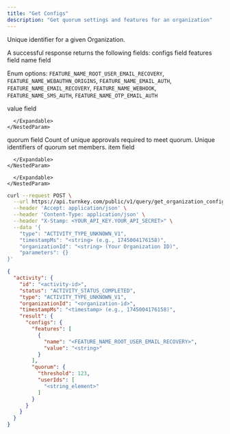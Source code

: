 ```yaml
---
title: "Get Configs"
description: "Get quorum settings and features for an organization"
---
```



<EndpointPath type="query" path="get_organization_configs" />

<Authorizations />

<H3Bordered text="Body" />

<ParamField body="organizationId" type="string" required={true}>

Unique identifier for a given Organization.
</ParamField>


<H3Bordered text="Response" />
A successful response returns the following fields:

<ResponseField name="configs" type="object" required={true}>
  configs field
  <Expandable title="configs details">
    <NestedParam parentKey="configs" childKey="features" type="array" required={false}>
      features field
      <Expandable title="features details">
        <NestedParam parentKey="configs.features" childKey="name" type="enum" required={false}>
name field
  
Enum options: `FEATURE_NAME_ROOT_USER_EMAIL_RECOVERY`, `FEATURE_NAME_WEBAUTHN_ORIGINS`, `FEATURE_NAME_EMAIL_AUTH`, `FEATURE_NAME_EMAIL_RECOVERY`, `FEATURE_NAME_WEBHOOK`, `FEATURE_NAME_SMS_AUTH`, `FEATURE_NAME_OTP_EMAIL_AUTH`

</NestedParam>
<NestedParam parentKey="configs.features" childKey="value" type="string" required={false}>
value field
</NestedParam>

      </Expandable>
    </NestedParam>
<NestedParam parentKey="configs" childKey="quorum" type="object" required={false}>
      quorum field
      <Expandable title="quorum details">
        <NestedParam parentKey="configs.quorum" childKey="threshold" type="number" required={true}>
Count of unique approvals required to meet quorum.
</NestedParam>
<NestedParam parentKey="configs.quorum" childKey="userIds" type="array" required={true}>
      Unique identifiers of quorum set members.
      <Expandable title="userIds details">
        <NestedParam parentKey="configs.quorum.userIds" childKey="item" type="string" required={true}>
item field
</NestedParam>

      </Expandable>
    </NestedParam>

      </Expandable>
    </NestedParam>

  </Expandable>
</ResponseField>

<RequestExample>

```bash cURL
curl --request POST \
  --url https://api.turnkey.com/public/v1/query/get_organization_configs \
  --header 'Accept: application/json' \
  --header 'Content-Type: application/json' \
  --header "X-Stamp: <YOUR_API_KEY.YOUR_API_SECRET>" \
  --data '{
    "type": "ACTIVITY_TYPE_UNKNOWN_V1",
    "timestampMs": "<string> (e.g., 1745004176158)",
    "organizationId": "<string> (Your Organization ID)",
    "parameters": {}
}'
```

</RequestExample>

<ResponseExample>

```json 200
{
  "activity": {
    "id": "<activity-id>",
    "status": "ACTIVITY_STATUS_COMPLETED",
    "type": "ACTIVITY_TYPE_UNKNOWN_V1",
    "organizationId": "<organization-id>",
    "timestampMs": "<timestamp> (e.g., 1745004176158)",
    "result": {
      "configs": {
        "features": [
          {
            "name": "<FEATURE_NAME_ROOT_USER_EMAIL_RECOVERY>",
            "value": "<string>"
          }
        ],
        "quorum": {
          "threshold": 123,
          "userIds": [
            "<string_element>"
          ]
        }
      }
    }
  }
}
```

</ResponseExample>
